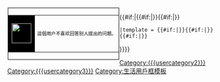 <div style="float:left; border:1px solid #000000; margin:1px;">
{| cellspacing="0" style="width:238px; background:#c0c0c0;"
| style="width:45px; height:45px; background:#000000; text-align:center; font-size:12pt; color:#000000;" | '''[[File:Face-hand.svg|45px]]'''
| style="font-size:8pt; padding:4pt; line-height:1.25em; color:#000000;" | 這個用户不喜欢回答别人提出的问题。
|}</div>{{#if:|{{cat handler
 |nocat = 
 |user = {{#if:|[[Category:{{{usercategory}}}]]}}{{#if:|[[Category:{{{usercategory2}}}]]}}{{#if:|[[Category:{{{usercategory3}}}]]}}
 |template = {{#if:|[[Category:{{{usercategory}}}| {{BASEPAGENAME}}]]}}{{#if:|[[Category:{{{usercategory2}}}| {{BASEPAGENAME}}]]}}{{#if:|[[Category:{{{usercategory3}}}| {{BASEPAGENAME}}]]}}
}}}}
<includeonly>[[Category:不喜欢回答问题的维基人|{{PAGENAME}}]]</includeonly><noinclude>
[[Category:不喜欢回答问题的维基人| ]]
[[Category:生活用戶框模板]]
</noinclude>